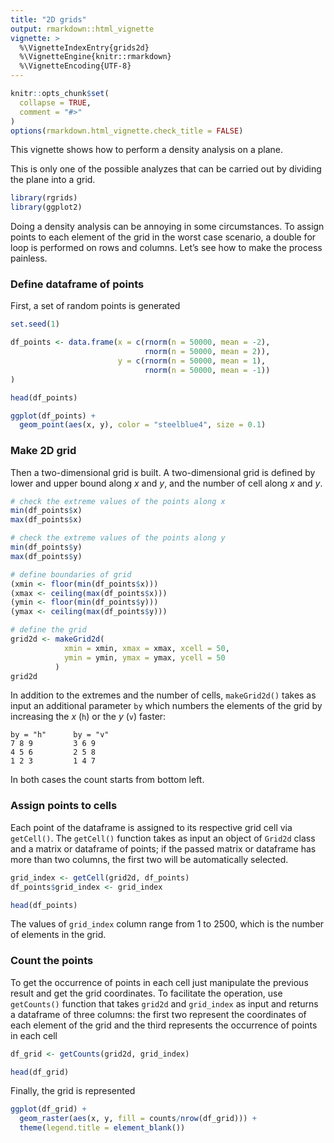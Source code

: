 ```yaml
---
title: "2D grids"
output: rmarkdown::html_vignette
vignette: >
  %\VignetteIndexEntry{grids2d}
  %\VignetteEngine{knitr::rmarkdown}
  %\VignetteEncoding{UTF-8}
---
```


```r
knitr::opts_chunk$set(
  collapse = TRUE,
  comment = "#>"
)
options(rmarkdown.html_vignette.check_title = FALSE)
```

This vignette shows how to perform a density analysis on a plane.

This is only one of the possible analyzes that can be carried out by dividing the plane into a grid.

```r
library(rgrids)
library(ggplot2)
```

Doing a density analysis can be annoying in some circumstances. To assign points to each element of the grid in the worst case scenario, a double for loop is performed on rows and columns. Let's see how to make the process painless.

### Define dataframe of points
First, a set of random points is generated

```r
set.seed(1)

df_points <- data.frame(x = c(rnorm(n = 50000, mean = -2), 
                              rnorm(n = 50000, mean = 2)), 
                        y = c(rnorm(n = 50000, mean = 1), 
                              rnorm(n = 50000, mean = -1))
) 

head(df_points)

ggplot(df_points) + 
  geom_point(aes(x, y), color = "steelblue4", size = 0.1)
```

### Make 2D grid
Then a two-dimensional grid is built. A two-dimensional grid is defined by lower and upper bound along $x$ and $y$, and the number of cell along $x$ and $y$.

```r
# check the extreme values of the points along x
min(df_points$x)
max(df_points$x)

# check the extreme values of the points along y
min(df_points$y)
max(df_points$y)

# define boundaries of grid
(xmin <- floor(min(df_points$x)))
(xmax <- ceiling(max(df_points$x)))
(ymin <- floor(min(df_points$y)))
(ymax <- ceiling(max(df_points$y)))

# define the grid
grid2d <- makeGrid2d(
            xmin = xmin, xmax = xmax, xcell = 50,
            ymin = ymin, ymax = ymax, ycell = 50
          )
grid2d
```

In addition to the extremes and the number of cells, `makeGrid2d()` takes as input an additional parameter `by` which numbers the elements of the grid by increasing the $x$ (`h`) or the $y$ (`v`) faster:

```
by = "h"      by = "v"
7 8 9         3 6 9
4 5 6         2 5 8
1 2 3         1 4 7
```

In both cases the count starts from bottom left.

### Assign points to cells
Each point of the dataframe is assigned to its respective grid cell via `getCell()`.
The `getCell()` function takes as input an object of `Grid2d` class and a matrix or dataframe of points; if the passed matrix or dataframe has more than two columns, the first two will be automatically selected.

```r
grid_index <- getCell(grid2d, df_points)
df_points$grid_index <- grid_index

head(df_points)
```

The values of `grid_index` column range from 1 to 2500, which is the number of elements in the grid.


### Count the points
To get the occurrence of points in each cell just manipulate the previous result and get the grid coordinates. To facilitate the operation, use `getCounts()` function that takes `grid2d` and `grid_index` as input and returns a dataframe of three columns: the first two represent the coordinates of each element of the grid and the third represents the occurrence of points in each cell

```r
df_grid <- getCounts(grid2d, grid_index)

head(df_grid)
```

Finally, the grid is represented

```r
ggplot(df_grid) + 
  geom_raster(aes(x, y, fill = counts/nrow(df_grid))) + 
  theme(legend.title = element_blank())
```
